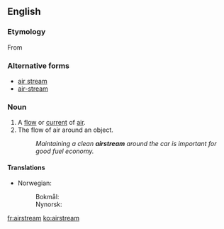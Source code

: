 ==English==

===Etymology===
From {{compound|air|stream|lang=en}}

===Alternative forms===
* [[air stream]]
* [[air-stream]]

===Noun===
{{en-noun}}

# A [[flow]] or [[current]] of [[air]].
# The flow of air around an object.
#: ''Maintaining a clean '''airstream''' around the car is important for good fuel economy.''

====Translations====
{{trans-top|flow or current of air}}
* Norwegian:
*: Bokmål: {{t|nb|luftstrøm|m}}
*: Nynorsk: {{t|nn|luftstraum|m}}
{{trans-mid}}
{{trans-bottom}}

[[fr:airstream]]
[[ko:airstream]]